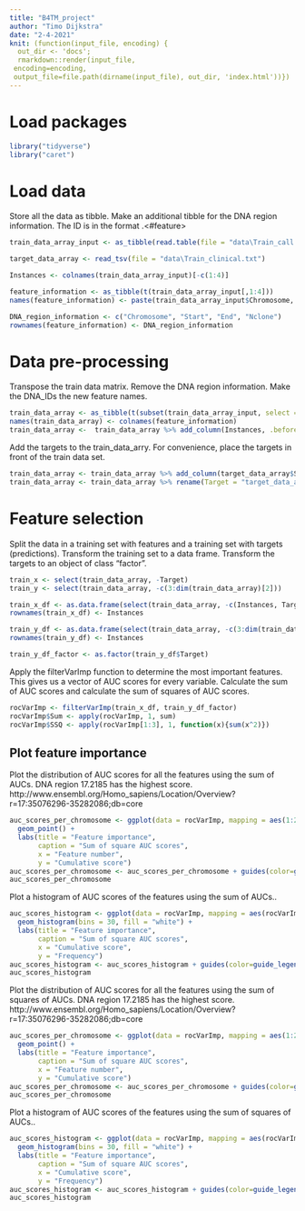 ```yaml
---
title: "B4TM_project"
author: "Timo Dijkstra"
date: "2-4-2021"
knit: (function(input_file, encoding) {
  out_dir <- 'docs';
  rmarkdown::render(input_file,
 encoding=encoding,
 output_file=file.path(dirname(input_file), out_dir, 'index.html'))})
---
```


# Load packages
```r
library("tidyverse")
library("caret")
```

# Load data
Store all the data as tibble. 
Make an additional tibble for the DNA region information. The ID is in the format <chromosome>.<#feature>
```r
train_data_array_input <- as_tibble(read.table(file = "data\Train_call.txt", header = T, sep = "\t"))

target_data_array <- read_tsv(file = "data\Train_clinical.txt")

Instances <- colnames(train_data_array_input)[-c(1:4)]

feature_information <- as_tibble(t(train_data_array_input[,1:4]))
names(feature_information) <- paste(train_data_array_input$Chromosome, ".", as.character(1:dim(train_data_array_input)[1]), sep = "")

DNA_region_information <- c("Chromosome", "Start", "End", "Nclone")
rownames(feature_information) <- DNA_region_information

```


# Data pre-processing
Transpose the train data matrix.
Remove the DNA region information.
Make the DNA_IDs the new feature names.
```r
train_data_array <- as_tibble(t(subset(train_data_array_input, select = -c(Chromosome:Nclone))))
names(train_data_array) <- colnames(feature_information)
train_data_array <-  train_data_array %>% add_column(Instances, .before = "1.1")
```
Add the targets to the train_data_arry. 
For convenience, place the targets in front of the train data set.
```r
train_data_array <- train_data_array %>% add_column(target_data_array$Subgroup, .before = "1.1")
train_data_array <- train_data_array %>% rename(Target = "target_data_array$Subgroup")

```


# Feature selection
Split the data in a training set with features and a training set with targets (predictions).
Transform the training set to a data frame.
Transform the targets to an object of class "factor".
```r
train_x <- select(train_data_array, -Target)
train_y <- select(train_data_array, -c(3:dim(train_data_array)[2]))

train_x_df <- as.data.frame(select(train_data_array, -c(Instances, Target)))
rownames(train_x_df) <- Instances

train_y_df <- as.data.frame(select(train_data_array, -c(3:dim(train_data_array)[2], Instances)))
rownames(train_y_df) <- Instances

train_y_df_factor <- as.factor(train_y_df$Target)

```

Apply the filterVarImp function to determine the most important features.
This gives us a vector of AUC scores for every variable.
Calculate the sum of AUC scores and calculate the sum of squares of AUC scores.
```r
rocVarImp <- filterVarImp(train_x_df, train_y_df_factor)
rocVarImp$Sum <- apply(rocVarImp, 1, sum)
rocVarImp$SSQ <- apply(rocVarImp[1:3], 1, function(x){sum(x^2)})
```

## Plot feature importance
Plot the distribution of AUC scores for all the features using the sum of AUCs.
DNA region 17.2185 has the highest score.
http://www.ensembl.org/Homo_sapiens/Location/Overview?r=17:35076296-35282086;db=core
```r
auc_scores_per_chromosome <- ggplot(data = rocVarImp, mapping = aes(1:2834, rocVarImp[,4], color = as.factor(train_data_array_input$Chromosome))) +
  geom_point() +
  labs(title = "Feature importance",
       caption = "Sum of square AUC scores",
       x = "Feature number",
       y = "Cumulative score")
auc_scores_per_chromosome <- auc_scores_per_chromosome + guides(color=guide_legend(title = "Chromosome"))
auc_scores_per_chromosome 
```

Plot a histogram of AUC scores of the features using the sum of AUCs..
```r
auc_scores_histogram <- ggplot(data = rocVarImp, mapping = aes(rocVarImp[,4], color = as.factor(train_data_array_input$Chromosome))) +
  geom_histogram(bins = 30, fill = "white") +
  labs(title = "Feature importance",
       caption = "Sum of square AUC scores",
       x = "Cumulative score",
       y = "Frequency")
auc_scores_histogram <- auc_scores_histogram + guides(color=guide_legend(title = "Chromosome"))
auc_scores_histogram 
```

Plot the distribution of AUC scores for all the features using the sum of squares of AUCs.
DNA region 17.2185 has the highest score.
http://www.ensembl.org/Homo_sapiens/Location/Overview?r=17:35076296-35282086;db=core
```r
auc_scores_per_chromosome <- ggplot(data = rocVarImp, mapping = aes(1:2834, rocVarImp[,5], color = as.factor(train_data_array_input$Chromosome))) +
  geom_point() +
  labs(title = "Feature importance",
       caption = "Sum of square AUC scores",
       x = "Feature number",
       y = "Cumulative score")
auc_scores_per_chromosome <- auc_scores_per_chromosome + guides(color=guide_legend(title = "Chromosome"))
auc_scores_per_chromosome 
```

Plot a histogram of AUC scores of the features using the sum of squares of AUCs..
```r
auc_scores_histogram <- ggplot(data = rocVarImp, mapping = aes(rocVarImp[,5], color = as.factor(train_data_array_input$Chromosome))) +
  geom_histogram(bins = 30, fill = "white") +
  labs(title = "Feature importance",
       caption = "Sum of square AUC scores",
       x = "Cumulative score",
       y = "Frequency")
auc_scores_histogram <- auc_scores_histogram + guides(color=guide_legend(title = "Chromosome"))
auc_scores_histogram 
```


